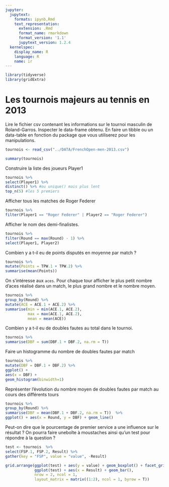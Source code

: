```yaml
---
jupyter:
  jupytext:
    formats: ipynb,Rmd
    text_representation:
      extension: .Rmd
      format_name: rmarkdown
      format_version: '1.1'
      jupytext_version: 1.2.4
  kernelspec:
    display_name: R
    language: R
    name: ir
---
```


```r
library(tidyverse)
library(gridExtra)
```

# Les tournois majeurs au tennis en 2013


Lire le fichier csv contenant les informations sur le tournoi masculin de Roland-Garros. Inspecter le data-frame obtenu. En faire un tibble ou un data-table en fonction du package que vous utiliserez pour les manipulations.

```r
tournois <- read_csv("../DATA/FrenchOpen-men-2013.csv")
```

```r
summary(tournois)
```

Construire la liste des joueurs Player1

```r
tournois %>%
select(Player1) %>%
distinct() %>% #ou unique() mais plus lent
top_n(5) #les 5 premiers
```

Afficher tous les matches de Roger Federer

```r
tournois %>%
filter(Player1 == "Roger Federer" | Player2 == "Roger Federer")
```

Afficher le nom des demi-finalistes.

```r
tournois %>%
filter(Round == max(Round) - 1) %>%
select(Player1, Player2)

```

Combien y a t-il eu de points disputés en moyenne par match ?

```r
tournois %>%
mutate(Points = TPW.1 + TPW.2) %>%
summarise(mean(Points))
```

On s’intéresse aux `aces`. Pour chaque tour afficher le plus petit nombre d’aces réalisé dans un match, le plus grand nombre et le nombre moyen.

```r
tournois %>%
group_by(Round) %>%
mutate(ACE = ACE.1 + ACE.2) %>%
summarise(min = min(ACE.1, ACE.2),
          max = max(ACE.1, ACE.2),
          mean = mean(ACE))
```

Combien y a t-il eu de doubles fautes au total dans le tournoi.

```r
tournois %>%
summarise(DBF = sum(DBF.1 + DBF.2, na.rm = T))
```

Faire un histogramme du nombre de doubles fautes par match

```r
tournois %>%
mutate(DBF = DBF.1 + DBF.2) %>%
ggplot() +
aes(x = DBF) +
geom_histogram(binwidth=1)
```

Représenter l’évolution du nombre moyen de doubles fautes par match au cours des différents tours

```r
tournois %>%
group_by(Round) %>% 
summarise(DBF = mean(DBF.1 + DBF.2, na.rm = T))  %>% 
ggplot() + aes(x = Round, y = DBF) + geom_line()
```

Peut-on dire que le pourcentage de premier service a une influence sur le résultat ? On pourra faire uneboîte à moustaches ainsi qu’un test pour répondre à la question ?

```r
test <- tournois  %>% 
select(FSP.1, FSP.2, Result) %>%
gather(key = "FSP", value = "value", -Result)

grid.arrange(ggplot(test) + aes(y = value) + geom_boxplot() + facet_grid(~FSP),
             ggplot(test) + aes(x = Result) + geom_bar(),
             nrow = 2, ncol = 1,
             layout_matrix = matrix((1:2), ncol = 1, byrow = T))
```
